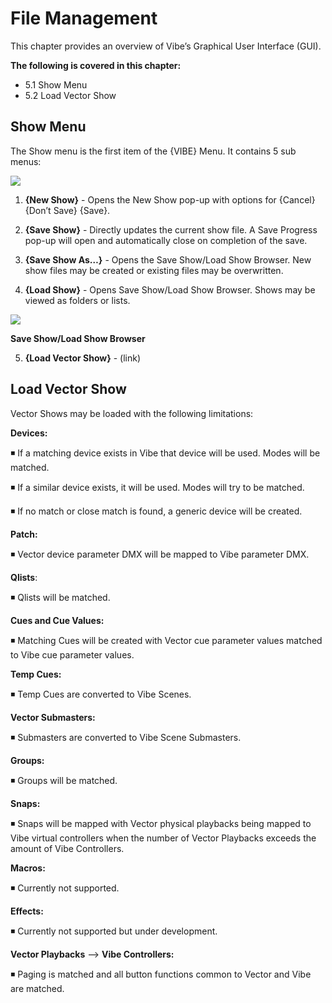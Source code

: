 

# File Management

This chapter provides an overview of Vibe's Graphical User Interface (GUI).

**The following is covered in this chapter:**

-  5.1 Show Menu
-  5.2 Load Vector Show


## Show Menu


The Show menu is the first item of the {VIBE} Menu. It contains 5 sub menus:

![](https://files.gitbook.com/v0/b/gitbook-x-prod.appspot.com/o/spaces%2F3kS90tLsADGm1ocbe7q9%2Fuploads%2Fd1qUl43R5aNuzM0Vd4zj%2F5.1.png?alt=media&token=2a502a88-1fe4-4648-8ed2-0606cc272d37)

1.  **{New Show}** - Opens the New Show pop-up with options for {Cancel} {Don't Save} {Save}.
    
2.  **{Save Show}** - Directly updates the current show file. A Save Progress pop-up will open and automatically close on completion of the save.
    
3.   **{Save Show As...}** - Opens the Save Show/Load Show Browser. New show files may be created or existing files may be overwritten.
    
4.  **{Load Show}** - Opens Save Show/Load Show Browser. Shows may be viewed as folders or lists.
    

![](https://files.gitbook.com/v0/b/gitbook-x-prod.appspot.com/o/spaces%2F3kS90tLsADGm1ocbe7q9%2Fuploads%2FRPNEzph0cLWgAv4qbh5L%2F5.1.1.webp?alt=media&token=e14277ce-fdef-434a-b09f-b14005ca425b)

**Save Show/Load Show Browser**

5. **{Load Vector Show}** - (link)

## Load Vector Show


Vector Shows may be loaded with the following limitations:

**Devices:**

◾ If a matching device exists in Vibe that device will be used. Modes will be matched. 

◾ If a similar device exists, it will be used. Modes will try to be matched. 

◾ If no match or close match is found, a generic device will be created.

**Patch:**

◾ Vector device parameter DMX will be mapped to Vibe parameter DMX.

**Qlists**:

◾ Qlists will be matched.

**Cues and Cue Values:**

◾ Matching Cues will be created with Vector cue parameter values matched to Vibe cue parameter values.

**Temp Cues:**

◾ Temp Cues are converted to Vibe Scenes.

**Vector Submasters:**

◾ Submasters are converted to Vibe Scene Submasters.

**Groups:**

◾ Groups will be matched.

**Snaps:**

◾ Snaps will be mapped with Vector physical playbacks being mapped to Vibe virtual controllers when the number of Vector Playbacks exceeds the amount of Vibe Controllers.

**Macros:**

◾ Currently not supported.

**Effects:**

◾ Currently not supported but under development.

**Vector Playbacks** ⟶ **Vibe Controllers:**

◾ Paging is matched and all button functions common to Vector and Vibe are matched.